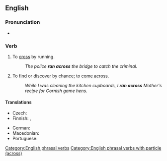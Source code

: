 ==English==

===Pronunciation===
* {{audio|en|En-au-run across.ogg|Audio (AU)}}

===Verb===
{{en-verb|run<,,ran,run> across}}

# To [[cross]] by running.
#: ''The police '''ran across''' the bridge to catch the criminal.''
# {{lb|en|idiomatic}} To [[find]] or [[discover]] by chance; to [[come across]].
#: ''While I was cleaning the kitchen cupboards, I '''ran across''' Mother's recipe for Cornish game hens.''

====Translations====
{{trans-top|to cross by running}}
* Czech: {{t|cs|[[přeběhnout]] [[přes]]}}
* Finnish: {{t|fi|[[juosta]] ... [[poikki]]}}, {{t|fi|[[juosta]] ... [[yli]]}}
{{trans-mid}}
* German: {{t|de|[[über]] ... [[rennen]]}}
* Macedonian: {{t|mk|претрчува}}
* Portuguese: {{t|pt|passar correndo}}
{{trans-bottom}}

{{trans-see|to find by chance|come across}}

[[Category:English phrasal verbs]]
[[Category:English phrasal verbs with particle (across)]]